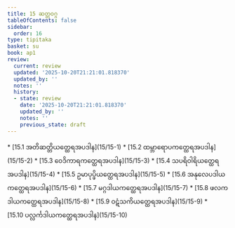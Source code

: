 ```yaml
---
title: 15 ဆတ္တဝဂ္ဂ
tableOfContents: false
sidebar:
  order: 16
type: tipitaka
basket: su
book: ap1
review:
  current: review
  updated: '2025-10-20T21:21:01.818370'
  updated_by: ''
  notes: ''
  history:
  - state: review
    date: '2025-10-20T21:21:01.818370'
    updated_by: ''
    notes: ''
    previous_state: draft
---
```



<DynamicBreadcrumb />


<ReviewStatus review={frontmatter.review} showDetails={true} />

<HypothesisAnnotation frontmatter={frontmatter} />



<TableOfContents book="ap1" section="15">
* [15.1 အတိဆတ္တိယတ္ထေရအပဒါန](15/15-1)
* [15.2 ထမ္ဘာရောပကတ္ထေရအပဒါန](15/15-2)
* [15.3 ဝေဒိကာရကတ္ထေရအပဒါန](15/15-3)
* [15.4 သပရိဝါရိယတ္ထေရအပဒါန](15/15-4)
* [15.5 ဥမာပုပ္ဖိယတ္ထေရအပဒါန](15/15-5)
* [15.6 အနုလေပဒါယကတ္ထေရအပဒါန](15/15-6)
* [15.7 မဂ္ဂဒါယကတ္ထေရအပဒါန](15/15-7)
* [15.8 ဖလကဒါယကတ္ထေရအပဒါန](15/15-8)
* [15.9 ဝဋံသကိယတ္ထေရအပဒါန](15/15-9)
* [15.10 ပလ္လင်္ကဒါယကတ္ထေရအပဒါန](15/15-10)
</TableOfContents>